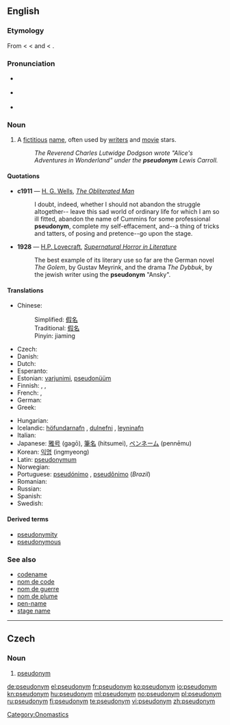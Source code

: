 {{was wotd|2006|October|5}}
{{also|Pseudonym}}
==English==
{{wikipedia}}

===Etymology===
From {{etyl|fr}} {{term|pseudonyme|lang=fr}} < {{etyl|grc}} {{term|ψευδώνυμος||[[pseudonymous]],  having a false name|tr=pseudōnumos|lang=grc}} < {{term|ψευδής||false|tr=pseudēs|lang=grc}} and {{term|ὄνυμα|tr=onuma|lang=grc}} < {{term|ὄνομα||name|tr=onoma|lang=grc}}.

===Pronunciation===
* {{IPA|/ˈsjuːdəʊnɪm/}} {{italbrac|[[RP]]}}
* {{a|US}} {{IPA|/ˈsudoʊnɪm/}}
* {{audio|en-us-pseudonym.ogg|Audio (US)}}

===Noun===
{{en-noun}}

# A [[fictitious]] [[name]], often used by [[writer]]s and [[movie]] stars.
#: ''The Reverend Charles Lutwidge Dodgson wrote "Alice's Adventures in Wonderland" under the '''pseudonym''' Lewis Carroll.''

====Quotations====
* '''c1911''' — [[w:H. G. Wells|H. G. Wells]], ''[[s:The Obliterated Man|The Obliterated Man]]''
*: I doubt, indeed, whether I should not abandon the struggle altogether-- leave this sad world of ordinary life for which I am so ill fitted, abandon the name of Cummins for some professional '''pseudonym''', complete my self-effacement, and--a thing of tricks and tatters, of posing and pretence--go upon the stage.
* '''1928''' — [[w:H.P. Lovecraft|H.P. Lovecraft]], ''[[s:Supernatural Horror in Literature|Supernatural Horror in Literature]]''
*: The best example of its literary use so far are the German novel ''The Golem'', by Gustav Meyrink, and the drama ''The Dybbuk'', by the jewish writer using the '''pseudonym''' "Ansky".

====Translations====
{{trans-top|fictious name}}
* Chinese:
*: Simplified: [[假名]]
*: Traditional: [[假名]]
*: Pinyin: jiaming
* Czech: {{t-|cs|pseudonym|m}}
* Danish: {{t-|da|pseudonym}}
* Dutch: {{t+|nl|pseudoniem|n}}
* Esperanto: {{t|eo|pseŭdonimo}}
* Estonian: [[varjunimi]], [[pseudonüüm]]
* Finnish: {{t-|fi|salanimi}}, {{t-|fi|nimimerkki}}, {{t+|fi|pseudonyymi}}
* French: {{t+|fr|nom de guerre}}, {{t+|fr|pseudonyme}}
* German: {{t+|de|Pseudonym|n}}
* Greek: {{t+|el|ψευδώνυμο|n|tr=pseudónymo}}
{{trans-mid}}
* Hungarian: {{t+|hu|álnév}}
* Icelandic: [[höfundarnafn]] {{n}}, [[dulnefni]] {{n}}, [[leyninafn]] {{n}}
* Italian: {{t+|it|pseudonimo|m}}
* Japanese: [[雅号]] (gagō), [[筆名]] (hitsumei), [[ペンネーム]] (pennēmu)
* Korean: [[익명]] (ingmyeong)
* Latin: [[pseudonymum]] {{n}}
* Norwegian: {{t|no|psevdonym|n}}
* Portuguese: [[pseudónimo]] {{m}}, [[pseudônimo]] {{m}} (''Brazil'')
* Romanian: {{t+|ro|pseudonim|n}}
* Russian: {{t+|ru|псевдоним|alt=псевдони́м|tr=psevdoním}}
* Spanish: {{t+|es|seudónimo|m}}
* Swedish: {{t-|sv|pseudonym}}
{{trans-bottom}}

====Derived terms====
* [[pseudonymity]]
* [[pseudonymous]]

===See also===
* [[codename]]
* [[nom de code]]
* [[nom de guerre]]
* [[nom de plume]]
* [[pen-name]]
* [[stage name]]

[[Category:Onomastics]]

----

==Czech==

===Noun===
{{cs-noun|g=m}}

# [[#English|pseudonym]]

[[de:pseudonym]]
[[el:pseudonym]]
[[fr:pseudonym]]
[[ko:pseudonym]]
[[io:pseudonym]]
[[kn:pseudonym]]
[[hu:pseudonym]]
[[ml:pseudonym]]
[[no:pseudonym]]
[[pl:pseudonym]]
[[ru:pseudonym]]
[[fi:pseudonym]]
[[te:pseudonym]]
[[vi:pseudonym]]
[[zh:pseudonym]]